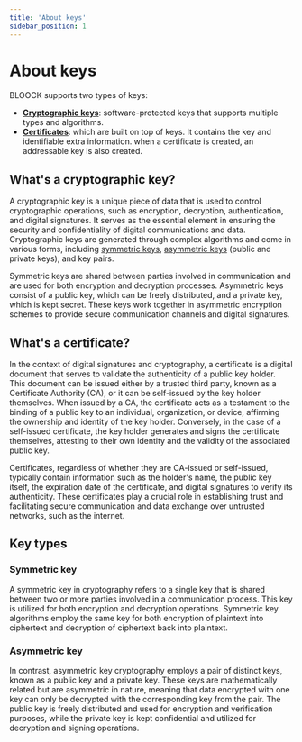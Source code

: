 ```yaml
---
title: 'About keys'
sidebar_position: 1
---
```


# About keys

BLOOCK supports two types of keys:

- **[Cryptographic keys](#whats-a-cryptographic-key)**: software-protected keys that supports multiple types and algorithms.
- **[Certificates](#whats-a-certificate)**: which are built on top of keys. It contains the key and identifiable extra information. when a certificate is created, an addressable key is also created.

## What's a cryptographic key?

A cryptographic key is a unique piece of data that is used to control cryptographic operations, such as encryption, decryption, authentication, and digital signatures. It serves as the essential element in ensuring the security and confidentiality of digital communications and data. Cryptographic keys are generated through complex algorithms and come in various forms, including [symmetric keys](#symmetric-key), [asymmetric keys](#asymmetric-key) (public and private keys), and key pairs.

Symmetric keys are shared between parties involved in communication and are used for both encryption and decryption processes. Asymmetric keys consist of a public key, which can be freely distributed, and a private key, which is kept secret. These keys work together in asymmetric encryption schemes to provide secure communication channels and digital signatures.

## What's a certificate?

In the context of digital signatures and cryptography, a certificate is a digital document that serves to validate the authenticity of a public key holder. This document can be issued either by a trusted third party, known as a Certificate Authority (CA), or it can be self-issued by the key holder themselves. When issued by a CA, the certificate acts as a testament to the binding of a public key to an individual, organization, or device, affirming the ownership and identity of the key holder. Conversely, in the case of a self-issued certificate, the key holder generates and signs the certificate themselves, attesting to their own identity and the validity of the associated public key.

Certificates, regardless of whether they are CA-issued or self-issued, typically contain information such as the holder's name, the public key itself, the expiration date of the certificate, and digital signatures to verify its authenticity. These certificates play a crucial role in establishing trust and facilitating secure communication and data exchange over untrusted networks, such as the internet.

## Key types

### Symmetric key

A symmetric key in cryptography refers to a single key that is shared between two or more parties involved in a communication process. This key is utilized for both encryption and decryption operations. Symmetric key algorithms employ the same key for both encryption of plaintext into ciphertext and decryption of ciphertext back into plaintext.

### Asymmetric key

In contrast, asymmetric key cryptography employs a pair of distinct keys, known as a public key and a private key. These keys are mathematically related but are asymmetric in nature, meaning that data encrypted with one key can only be decrypted with the corresponding key from the pair. The public key is freely distributed and used for encryption and verification purposes, while the private key is kept confidential and utilized for decryption and signing operations.
